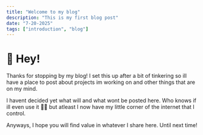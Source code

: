```yaml
---
title: "Welcome to my blog"
description: "This is my first blog post"
date: "7-20-2025"
tags: ["introduction", "blog"]
---
```


# 👋 Hey!

Thanks for stopping by my blog! I set this up after a bit of tinkering so ill have a place to post about projects im working on and other things that are on my mind.

I havent decided yet what will and what wont be posted here. Who knows if ill even use it 🤷‍♂️ but atleast I now have my little corner of the internet that I control.

Anyways, I hope you will find value in whatever I share here. Until next time!
